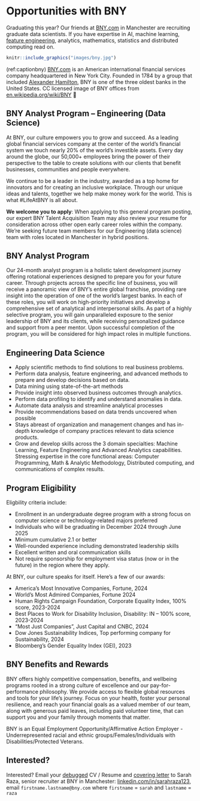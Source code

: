 # Opportunities with BNY {#bny}

Graduating this year? Our friends at [BNY.com](https://www.bny.com) in Manchester are recruiting graduate data scientists. If you have expertise in AI, machine learning, [feature engineering](https://en.wikipedia.org/wiki/Feature_engineering), analytics, mathematics, statistics and distributed computing read on.

```r
knitr::include_graphics("images/bny.jpg")
```

(ref:captionbny) [BNY.com](https://www.bny.com) is an American international financial services company headquartered in New York City. Founded in 1784 by a group that included [Alexander Hamilton](https://en.wikipedia.org/wiki/Alexander_Hamilton), BNY is one of the three oldest banks in the United States. CC licensed image of BNY offices from [en.wikipedia.org/wiki/BNY](https://en.wikipedia.org/wiki/BNY) 🗽


## BNY Analyst Program – Engineering (Data Science) 
 
At BNY, our culture empowers you to grow and succeed. As a leading global financial services company at the center of the world's financial system we touch nearly 20% of the world's investible assets. Every day around the globe, our 50,000+ employees bring the power of their perspective to the table to create solutions with our clients that benefit businesses, communities and people everywhere. 

We continue to be a leader in the industry, awarded as a top home for innovators and for creating an inclusive workplace. Through our unique ideas and talents, together we help make money work for the world. This is what #LifeAtBNY is all about.
 
**We welcome you to apply**: When applying to this general program posting, our expert BNY Talent Acquisition Team may also review your resume for consideration across other open early career roles within the company. We're seeking future team members for our Engineering (data science) team with roles located in Manchester in hybrid positions.

## BNY Analyst Program {#analyst}
Our 24-month analyst program is a holistic talent development journey offering rotational experiences designed to prepare you for your future career. Through projects across the specific line of business, you will receive a panoramic view of BNY's entire global franchise, providing rare insight into the operation of one of the world's largest banks. In each of these roles, you will work on high-priority initiatives and develop a comprehensive set of analytical and interpersonal skills. As part of a highly selective program, you will gain unparalleled exposure to the senior leadership of BNY and its clients, while receiving personalized guidance and support from a peer mentor. Upon successful completion of the program, you will be considered for high impact roles in multiple functions.
 
## Engineering Data Science {#eds}

* Apply scientific methods to find solutions to real business problems.
* Perform data analysis, feature engineering, and advanced methods to prepare and develop decisions based on data. 
* Data mining using state-of-the-art methods 
* Provide insight into observed business outcomes through analytics. 
* Perform data profiling to identify and understand anomalies in data. 
* Automate data analysis and streamline analytical processes 
* Provide recommendations based on data trends uncovered when possible 
* Stays abreast of organization and management changes and has in-depth knowledge of company practices relevant to data science products. 
* Grow and develop skills across the 3 domain specialties: Machine Learning, Feature Engineering and Advanced Analytics capabilities. Stressing expertise in the core functional areas: Computer Programming, Math & Analytic Methodology, Distributed computing, and communications of complex results. 
 
## Program Eligibility {#eligibility}

Eligbility criteria include:
 
* Enrollment in an undergraduate degree program with a strong focus on computer science or technology-related majors preferred
* Individuals who will be graduating in December 2024 through June 2025
* Minimum cumulative 2.1 or better
* Well-rounded experience including demonstrated leadership skills
* Excellent written and oral communication skills
* Not require sponsorship for employment visa status (now or in the future) in the region where they apply.


At BNY, our culture speaks for itself. Here's a few of our awards:
 
* America's Most Innovative Companies, Fortune, 2024
* World's Most Admired Companies, Fortune 2024
* Human Rights Campaign Foundation, Corporate Equality Index, 100% score, 2023-2024
* Best Places to Work for Disability Inclusion, Disability: IN – 100% score, 2023-2024 
* “Most Just Companies”, Just Capital and CNBC, 2024
* Dow Jones Sustainability Indices, Top performing company for Sustainability, 2024
* Bloomberg's Gender Equality Index (GEI), 2023
 
 
## BNY Benefits and Rewards {#benefits}
 
BNY offers highly competitive compensation, benefits, and wellbeing programs rooted in a strong culture of excellence and our pay-for-performance philosophy. We provide access to flexible global resources and tools for your life's journey. Focus on your health, foster your personal resilience, and reach your financial goals as a valued member of our team, along with generous paid leaves, including paid volunteer time, that can support you and your family through moments that matter. 

BNY is an Equal Employment Opportunity/Affirmative Action Employer - Underrepresented racial and ethnic groups/Females/Individuals with Disabilities/Protected Veterans. 

## Interested? {#sarah}

Interested? Email your [debugged](https://www.cdyf.me/debugging) CV / Resume and [covering letter](https://www.cdyf.me/debugging#covering-letters) to Sarah Raza, senior recruiter at BNY in Manchester: [linkedin.com/in/sarahraza123](https://www.linkedin.com/in/sarahraza123/), email `firstname.lastname@bny.com` where `firstname` $=$ `sarah` and `lastname` $=$ `raza`